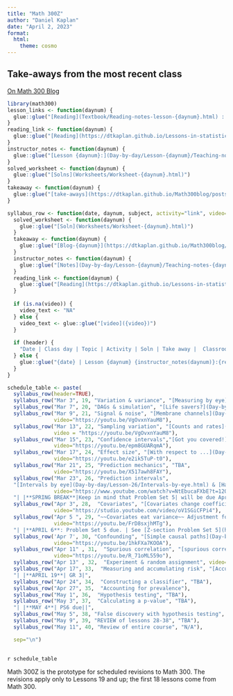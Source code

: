 ```yaml
---
title: "Math 300Z"
author: "Daniel Kaplan"
date: "April 2, 2023"
format:
  html:
    theme: cosmo
---
```


::: {.callout-note}
## Take-aways from the most recent class

[On Math 300 Blog](https://dtkaplan.github.io/Math300blog)

:::

```r
library(math300)
lesson_links <- function(daynum) {
  glue::glue("[Reading](Textbook/Reading-notes-lesson-{daynum}.html) :  [Student notes](Student-notes/Student-notes-lesson-{daynum}.html)")
}
reading_link <- function(daynum) {
  glue::glue("[Reading](https://dtkaplan.github.io/Lessons-in-statistical-thinking/Lesson-{daynum}.html)")
}
instructor_notes <- function(daynum) {
  glue::glue("[Lesson {daynum}:](Day-by-day/Lesson-{daynum}/Teaching-notes-{daynum}.html)")
}
solved_worksheet <- function(daynum) {
  glue::glue("[Solns](Worksheets/Worksheet-{daynum}.html)")
}
takeaway <- function(daynum) {
  glue::glue("[take-aways](https://dtkaplan.github.io/Math300blog/posts/Takeaways-{daynum}/)")
}

syllabus_row <- function(date, daynum, subject, activity="link", video="NA", header=FALSE) {
  solved_worksheet <- function(daynum) {
    glue::glue("[Soln](Worksheets/Worksheet-{daynum}.html)")
  }
  takeaway <- function(daynum) {
    glue::glue("[Blog-{daynum}](https://dtkaplan.github.io/Math300blog/posts/Takeaways-{daynum}/)")
  }
  instructor_notes <- function(daynum) {
    glue::glue("[Notes](Day-by-day/Lesson-{daynum}/Teaching-notes-{daynum}.html)")
  }
  reading_link <- function(daynum) {
    glue::glue("[Reading](https://dtkaplan.github.io/Lessons-in-statistical-thinking/Lesson-{daynum}.html)")
  }
  
  if (is.na(video)) {
    video_text <- "NA"
  } else {
    video_text <- glue::glue("[video]({video})")
  }
  
  if (header) {
    "Date | Class day | Topic | Activity | Soln | Take away |  Classroom video\n:------|:---------|----|----|----|--------|---"
  } else {
    glue::glue("{date} | Lesson {daynum} {instructor_notes(daynum)}:{reading_link(daynum)} | {subject} | {activity} | {solved_worksheet(daynum)} | {takeaway(daynum)} | {video_text}")
  }
}
```

```r
schedule_table <- paste(
  syllabus_row(header=TRUE),
  syllabus_row("Mar 3", 19, "Variation & variance", "[Measuring by eye](Day-by-day/Lesson-19/Ruler-activity-handout.html)"),
  syllabus_row("Mar 7", 20, "DAGs & simulation", "[Life savers?](Day-by-day/Lesson-20/Life-savers.html)"),
  syllabus_row("Mar 9", 21, "Signal & noise", "[Membrane channels](Day-by-day/Lesson-21/Patch-clamping.Rmd) [Handout](Day-by-day/Lesson-21/clamp-recording.pdf)",
               video="https://youtu.be/VgOvxnYauM8"),
  syllabus_row("Mar 13", 22, "Sampling variation", "[Counts and rates](Day-by-day/Lesson-22/counts-and-waiting-times.html)", 
               video = "https://youtu.be/VgOvxnYauM8"),
  syllabus_row("Mar 15", 23, "Confidence intervals","[Got you covered!](Day-by-day/Lesson-23/got-you-covered.html)", 
               video="https://youtu.be/epm8GUARqmA"),
  syllabus_row("Mar 17", 24, "Effect size", "[With respect to ...](Day-by-day/Lesson-24/with-respect-to.html)",
               video="https://youtu.be/e2ik5TuP-t0"),
  syllabus_row("Mar 21", 25, "Prediction mechanics", "TBA",
               video="https://youtu.be/X517awh8FAY"), 
  syllabus_row("Mar 23", 26, "Prediction intervals", 
  "[Intervals by eye](Day-by-day/Lesson-26/Intervals-by-eye.html) & [Handout](Day-by-day/Lesson-26/Intervals-by-eye.pdf)",
               video="https://www.youtube.com/watch?v=NtEbucaFXbE?t=120"),
  "| |**SPRING BREAK**|Keep in mind that Problem Set 5| will be due April 6.||",
  syllabus_row("Apr 3", 28,  "Covariates", "[Covariates change coefficients](Day-by-day/Lesson-28/covariate-confusion.html)",
               video="https://studio.youtube.com/video/oV1SGiCFPi4"),
  syllabus_row("Apr 5 ", 29, "~~Covariates eat variance~~ Adjustment for covariates", "[Adjusting activity](Day-by-day/Lesson-29/adjusting-activity.html)",
               video="https://youtu.be/FrD8sxjhMTg"),
  "| |**APRIL 6**: Problem Set 5 due. | See [Z-section Problem Set 5](https://posit.cloud/spaces/317105/content/5590271) on posit.com|",
  syllabus_row('Apr 7', 30, "Confounding", "[Simple causal paths](Day-by-day/Lesson-30/simple-paths.html)",
               video="https://youtu.be/1hkFXa7KOOA"),
  syllabus_row("Apr 11" , 31,  "Spurious correlation", "[spurious correlations](Day-by-day/Lesson-31/spurious-correlations.html)",
               video="https://youtu.be/R_71oML559o"), 
  syllabus_row("Apr 13" , 32,  "Experiment & random assignment", video="https://youtu.be/AUlTcnIKCDo"),
  syllabus_row("Apr 17", 33,  "Measuring and accumulating risk", "[Accumulating risk](Day-by-day/Lesson-33/mortality-and-risk.html)"),
  "| |**APRIL 19**| GR 3|",
  syllabus_row("Apr 24", 34,  "Constructing a classifier", "TBA"),
  syllabus_row("Apr 27", 35,  "Accounting for prevalence"),
  syllabus_row("May 1", 36,  "Hypothesis testing", "TBA"),
  syllabus_row("May 3", 37,  "Calculating a p-value", "TBA"),
  "| |**MAY 4**| PS6 due||",
  syllabus_row("May 5", 38, "False discovery with hypothesis testing", "TBA"),
  syllabus_row("May 9", 39, "REVIEW of lessons 28-38", "TBA"),
  syllabus_row("May 11", 40, "Review of entire course", "N/A"),

  sep="\n")
  
```

::: {.column-page-right}
`r schedule_table`
::: 



Math 300Z is the prototype for scheduled revisions to Math 300. The revisions apply only to Lessons 19 and up; the first 18 lessons come from Math 300.




